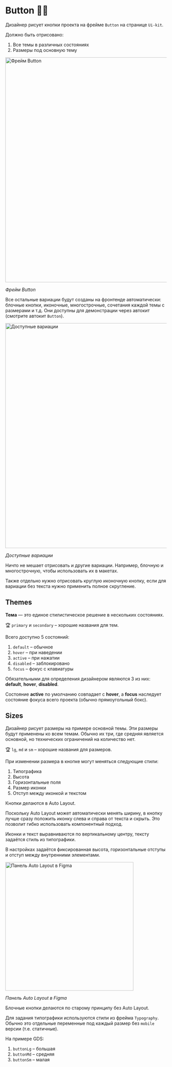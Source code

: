 
<Meta title="Design / Button" />

# Button 🧱🤖

Дизайнер рисует кнопки проекта на фрейме `Button` на странице `Ui-kit`.

Должно быть отрисовано:

1. Все темы в различных состояниях
1. Размеры под основную тему

<img src="images/buttons/frame.png" alt="Фрейм Button" width="700" />

_Фрейм Button_

Все остальные вариации будут созданы на фронтенде автоматически: блочные кнопки, иконочные, многострочные, сочетания каждой темы с размерами и т.д. Они доступны для демонстрации через автокит (смотрите автокит `Button`).

<img src="images/buttons/result.png" alt="Доступные вариации" width="700" />

_Доступные вариации_

Ничто не мешает отрисовать и другие вариации. Например, блочную и многострочную, чтобы использовать их в макетах.

Также отдельно нужно отрисовать круглую иконочную кнопку, если для вариации без текста нужно применить полное скругление.

## Themes

**Тема** — это единое стилистическое решение в нескольких состояниях.

🏆 `primary` и `secondary` – хорошие названия для тем.

Всего доступно 5 состояний:

1. `default` – обычное
1. `hover` – при наведении
1. `active` – при нажатии
1. `disabled` – заблокировано
1. `focus` – фокус с клавиатуры

Обязательными для определения дизайнером являются 3 из них: **default**, **hover**, **disabled**.

Состояние **active** по умолчанию совпадает с **hover**, а **focus** наследует состояние фокуса всего проекта (обычно прямоугольный бокс).

## Sizes

Дизайнер рисует размеры на примере основной темы. Эти размеры будут применены ко всем темам. Обычно их три, где средняя является основной, но технических ограничений на количество нет.

🏆 `lg`, `md` и `sm` – хорошие названия для размеров.

При изменении размера в кнопке могут меняться следующие стили:

1. Типографика
1. Высота
1. Горизонтальные поля
1. Размер иконки
1. Отступ между иконкой и текстом

Кнопки делаются в Auto Layout.

Поскольку Auto Layout может автоматически менять ширину, в кнопку лучше сразу положить иконку слева и справа от текста и скрыть. Это позволит гибко использовать компонентный подход.

Иконки и текст выравниваются по вертикальному центру, тексту задаётся стиль из типографики.

В настройках задаётся фиксированная высота, горизонтальные отступы и отступ между внутренними элементами.

<img src="images/buttons/auto-layout.png" alt="Панель Auto Layout в Figma" width="400" />

_Панель Auto Layout в Figma_

Блочные кнопки делаются по старому принципу без Auto Layout.

Для задания типографики используются стили из фрейма `Typography`. Обычно это отдельные переменные под каждый размер без `mobile` версии (т.е. статичные).

На примере GDS:

1. `buttonLg` – большая
1. `buttonMd` – средняя
1. `buttonSm` – малая
